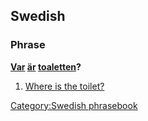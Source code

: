 ==Swedish==
===Phrase===
'''[[Var]] [[är]] [[toaletten]]?'''

#[[Where is the toilet?]]
[[Category:Swedish phrasebook]]